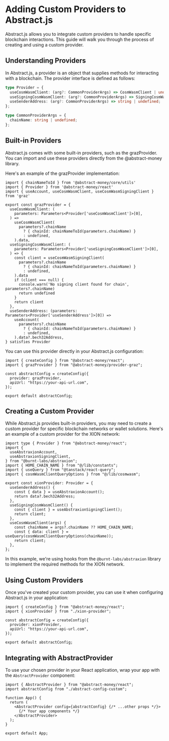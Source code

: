 # Adding Custom Providers to Abstract.js

Abstract.js allows you to integrate custom providers to handle specific blockchain interactions. This guide will walk you through the process of creating and using a custom provider.

## Understanding Providers

In Abstract.js, a provider is an object that supplies methods for interacting with a blockchain. The provider interface is defined as follows:

```typescript
type Provider = {
  useCosmWasmClient: (arg?: CommonProviderArgs) => CosmWasmClient | undefined;
  useSigningCosmWasmClient: (arg?: CommonProviderArgs) => SigningCosmWasmClient | undefined;
  useSenderAddress: (arg?: CommonProviderArgs) => string | undefined;
};

type CommonProviderArgs = {
  chainName: string | undefined;
};
```

## Built-in Providers

Abstract.js comes with some built-in providers, such as the grazProvider. You can import and use these providers directly from the @abstract-money library.

Here's an example of the grazProvider implementation:

```tsx project="Graz Provider" file="graz-provider.ts" type="react"
import { chainNameToId } from '@abstract-money/core/utils'
import { Provider } from '@abstract-money/react'
import { useAccount, useCosmWasmClient, useCosmWasmSigningClient } from 'graz'

export const grazProvider = {
  useCosmWasmClient: (
    parameters: Parameters<Provider['useCosmWasmClient']>[0],
  ) =>
    useCosmWasmClient(
      parameters?.chainName
        ? { chainId: chainNameToId(parameters.chainName) }
        : undefined,
    ).data,
  useSigningCosmWasmClient: (
    parameters: Parameters<Provider['useSigningCosmWasmClient']>[0],
  ) => {
    const client = useCosmWasmSigningClient(
      parameters?.chainName
        ? { chainId: chainNameToId(parameters.chainName) }
        : undefined,
    ).data
    if (client === null) {
      console.warn('No signing client found for chain', parameters?.chainName)
      return undefined
    }
    return client
  },
  useSenderAddress: (parameters: Parameters<Provider['useSenderAddress']>[0]) =>
    useAccount(
      parameters?.chainName
        ? { chainId: chainNameToId(parameters.chainName) }
        : undefined,
    ).data?.bech32Address,
} satisfies Provider
```

You can use this provider directly in your Abstract.js configuration:

```tsx project="Abstract.js Config with Graz" file="abstract-config-graz.ts" type="react"
import { createConfig } from "@abstract-money/react";
import { grazProvider } from "@abstract-money/provider-graz";

const abstractConfig = createConfig({
  provider: grazProvider,
  apiUrl: "https://your-api-url.com",
});

export default abstractConfig;
```

## Creating a Custom Provider

While Abstract.js provides built-in providers, you may need to create a custom provider for specific blockchain networks or wallet solutions. Here's an example of a custom provider for the XION network:

```tsx project="Custom XION Provider" file="xion-provider.ts" type="react"
import type { Provider } from "@abstract-money/react";
import {
  useAbstraxionAccount,
  useAbstraxionSigningClient,
} from "@burnt-labs/abstraxion";
import { HOME_CHAIN_NAME } from "@/lib/constants";
import { useQuery } from "@tanstack/react-query";
import { cosmWasmClientQueryOptions } from "@/lib/cosmwasm";

export const xionProvider: Provider = {
  useSenderAddress() {
    const { data } = useAbstraxionAccount();
    return data?.bech32Address;
  },
  useSigningCosmWasmClient() {
    const { client } = useAbstraxionSigningClient();
    return client;
  },
  useCosmWasmClient(args) {
    const chainName = args?.chainName ?? HOME_CHAIN_NAME;
    const { data: client } = useQuery(cosmWasmClientQueryOptions(chainName));
    return client;
  },
};
```

In this example, we're using hooks from the `@burnt-labs/abstraxion` library to implement the required methods for the XION network.

## Using Custom Providers

Once you've created your custom provider, you can use it when configuring Abstract.js in your application:

```tsx project="Abstract.js Config with Custom Provider" file="abstract-config-custom.ts" type="react"
import { createConfig } from "@abstract-money/react";
import { xionProvider } from "./xion-provider";

const abstractConfig = createConfig({
  provider: xionProvider,
  apiUrl: "https://your-api-url.com",
});

export default abstractConfig;
```

## Integrating with AbstractProvider

To use your chosen provider in your React application, wrap your app with the `AbstractProvider` component:

```tsx project="App Wrapper" file="app.tsx" type="react"
import { AbstractProvider } from "@abstract-money/react";
import abstractConfig from "./abstract-config-custom";

function App() {
  return (
    <AbstractProvider config={abstractConfig} {/* ...other props */}>
      {/* Your app components */}
    </AbstractProvider>
  );
}

export default App;
```